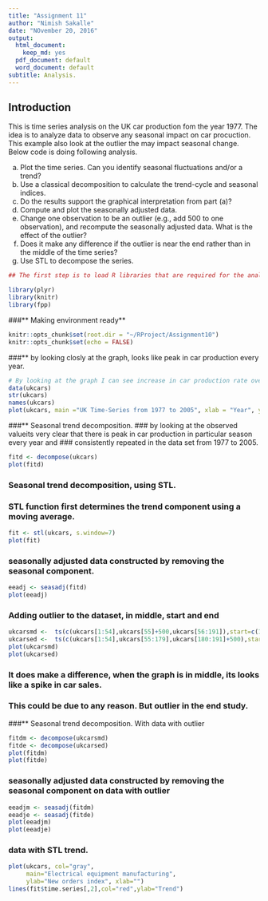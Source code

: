 ```yaml
---
title: "Assignment 11"
author: "Nimish Sakalle"
date: "NOvember 20, 2016"
output:
  html_document:
    keep_md: yes
  pdf_document: default
  word_document: default
subtitle: Analysis.
---
```


## Introduction

This is time series analysis on the UK car production fom the year 1977. The idea is to analyze data to observe any seasonal impact on car procuction. This example also look at the outlier the may impact seasonal change.
Below code is doing following analysis.

a)	Plot the time series. Can you identify seasonal fluctuations and/or a trend? 
b)	Use a classical decomposition to calculate the trend-cycle and seasonal indices. 
c)	Do the results support the graphical interpretation from part (a)? 
d)	Compute and plot the seasonally adjusted data. 
e)	Change one observation to be an outlier (e.g., add 500 to one observation), and recompute the seasonally adjusted data.
    What is the effect of the outlier? 
f)	Does it make any difference if the outlier is near the end rather than in the middle of the time series? 
g)	Use STL to decompose the series. 


``` r
## The first step is to load R libraries that are required for the analysis.

library(plyr)
library(knitr)
library(fpp)
```

###** Making environment ready**
```r
knitr::opts_chunk$set(root.dir = "~/RProject/Assignment10")
knitr::opts_chunk$set(echo = FALSE)
```

###** by looking closly at the graph, looks like peak in car production every year.
```r
# By looking at the graph I can see increase in car production rate over the year and, 
data(ukcars)
str(ukcars)
names(ukcars)
plot(ukcars, main ="UK Time-Series from 1977 to 2005", xlab = "Year", ylab ="Cars in thousand" )
```


###** Seasonal trend decomposition.
### by looking at the observed valueits very clear that there is peak in car production in particular season every year and 
### consistently repeated in the data set from 1977 to 2005.

```r
fitd <- decompose(ukcars)
plot(fitd)
```

### Seasonal trend decomposition, using STL.
### STL function first determines the trend component using a moving average.
```r
fit <- stl(ukcars, s.window=7)
plot(fit)
```

### seasonally adjusted data constructed by removing the seasonal component.
```r
eeadj <- seasadj(fitd)
plot(eeadj)
```

### Adding outlier to the dataset, in middle, start and end

```r
ukcarsmd <-  ts(c(ukcars[1:54],ukcars[55]+500,ukcars[56:191]),start=c(1977,1),frequency=12)
ukcarsed <-  ts(c(ukcars[1:54],ukcars[55:179],ukcars[180:191]+500),start=c(1977,1),frequency=12)
plot(ukcarsmd)
plot(ukcarsed)
```
### It does make a difference, when the graph is in middle, its looks like a spike in car sales.
### This could be due to any reason. But outlier in the end study. 
###** Seasonal trend decomposition. With data with outlier
```r
fitdm <- decompose(ukcarsmd)
fitde <- decompose(ukcarsed)
plot(fitdm)
plot(fitde)
```

### seasonally adjusted data constructed by removing the seasonal component on data with outlier
```r
eeadjm <- seasadj(fitdm)
eeadje <- seasadj(fitde)
plot(eeadjm)
plot(eeadje)
```

### data with STL trend.
```r
plot(ukcars, col="gray",
     main="Electrical equipment manufacturing",
     ylab="New orders index", xlab="")
lines(fit$time.series[,2],col="red",ylab="Trend")
```

